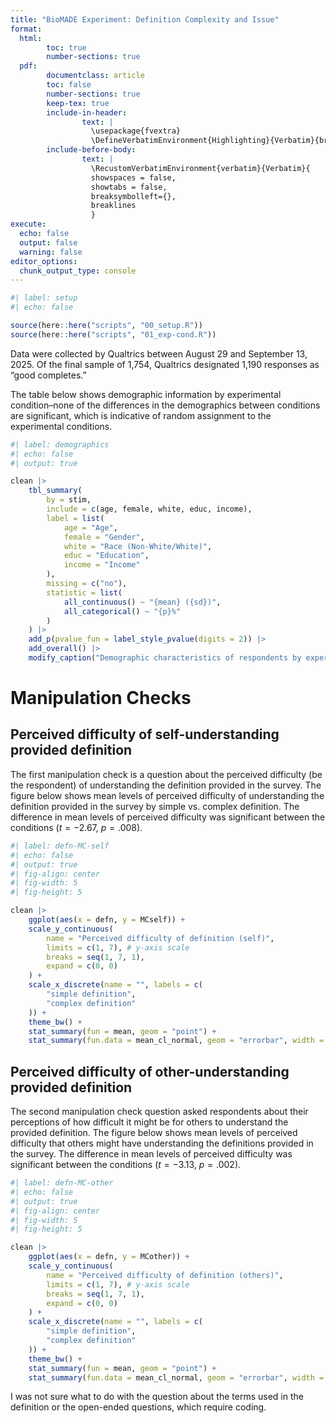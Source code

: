```yaml
---
title: "BioMADE Experiment: Definition Complexity and Issue"
format: 
  html:
        toc: true
        number-sections: true
  pdf:
        documentclass: article
        toc: false
        number-sections: true
        keep-tex: true
        include-in-header:
                text: |
                  \usepackage{fvextra}
                  \DefineVerbatimEnvironment{Highlighting}{Verbatim}{breaklines,commandchars=\\\{\}}
        include-before-body: 
                text: |
                  \RecustomVerbatimEnvironment{verbatim}{Verbatim}{
                  showspaces = false,
                  showtabs = false,
                  breaksymbolleft={},
                  breaklines
                  }
execute: 
  echo: false
  output: false
  warning: false
editor_options: 
  chunk_output_type: console
---
```


```r
#| label: setup
#| echo: false

source(here::here("scripts", "00_setup.R"))
source(here::here("scripts", "01_exp-cond.R"))

```

Data were collected by Qualtrics between August 29 and September 13, 2025. Of the final sample of 1,754, Qualtrics designated 1,190 responses as "good completes."

The table below shows demographic information by experimental condition--none of the differences in the demographics between conditions are significant, which is indicative of random assignment to the experimental conditions.

```r
#| label: demographics
#| echo: false
#| output: true

clean |>
    tbl_summary(
        by = stim,
        include = c(age, female, white, educ, income),
        label = list(
            age = "Age",
            female = "Gender",
            white = "Race (Non-White/White)",
            educ = "Education",
            income = "Income"
        ),
        missing = c("no"),
        statistic = list(
            all_continuous() ~ "{mean} ({sd})",
            all_categorical() ~ "{p}%"
        )
    ) |>
    add_p(pvalue_fun = label_style_pvalue(digits = 2)) |>
    add_overall() |>
    modify_caption("Demographic characteristics of respondents by experimental condition.")

```

# Manipulation Checks
## Perceived difficulty of self-understanding provided definition

The first manipulation check is a question about the perceived difficulty (be the respondent) of understanding the definition provided in the survey. The figure below shows mean levels of perceived difficulty of understanding the definition provided in the survey by simple vs. complex definition. The difference in mean levels of perceived difficulty was significant between the conditions ($t = -2.67$, $p = .008$).

```r
#| label: defn-MC-self
#| echo: false
#| output: true
#| fig-align: center
#| fig-width: 5
#| fig-height: 5

clean |>
    ggplot(aes(x = defn, y = MCself)) +
    scale_y_continuous(
        name = "Perceived difficulty of definition (self)",
        limits = c(1, 7), # y-axis scale
        breaks = seq(1, 7, 1),
        expand = c(0, 0)
    ) +
    scale_x_discrete(name = "", labels = c(
        "simple definition",
        "complex definition"
    )) +
    theme_bw() +
    stat_summary(fun = mean, geom = "point") +
    stat_summary(fun.data = mean_cl_normal, geom = "errorbar", width = 0.2)

```

## Perceived difficulty of other-understanding provided definition

The second manipulation check question asked respondents about their perceptions of how difficult it might be for others to understand the provided definition. The figure below shows mean levels of perceived difficulty that others might have understanding the definitions provided in the survey. The difference in mean levels of perceived difficulty was significant between the conditions ($t = -3.13$, $p = .002$).

```r
#| label: defn-MC-other
#| echo: false
#| output: true
#| fig-align: center
#| fig-width: 5
#| fig-height: 5

clean |>
    ggplot(aes(x = defn, y = MCother)) +
    scale_y_continuous(
        name = "Perceived difficulty of definition (others)",
        limits = c(1, 7), # y-axis scale
        breaks = seq(1, 7, 1),
        expand = c(0, 0)
    ) +
    scale_x_discrete(name = "", labels = c(
        "simple definition",
        "complex definition"
    )) +
    theme_bw() +
    stat_summary(fun = mean, geom = "point") +
    stat_summary(fun.data = mean_cl_normal, geom = "errorbar", width = 0.2)

```

I was not sure what to do with the question about the terms used in the definition or the open-ended questions, which require coding.